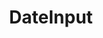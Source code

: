 ---
type: component
title: DateInput
category: Form
description: A component to select a date.
status: todo
---